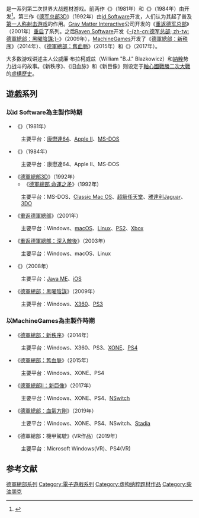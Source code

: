 {{redirect2|德军总部|中国大陆译名相同的2009年电子游戏|德軍總部：黑曜陰謀}}

{{NoteTA
| G1=Games
}}
{{Infobox video game series
| title                  = 德軍總部
| image                  = Wolfenstein logo.svg
| caption                = 自[[德軍總部：新秩序|德軍總部：新秩序]]起採用的系列標誌
| genre                  = [[第一人稱射擊遊戲|第一人稱射擊]]、 [[動作冒險遊戲|動作冒險]]、[[隱蔽類遊戲|隱蔽類]]
| developer              = {{Unbulleted list|{{le|Muse Software}} {{small|(1981–1984)}}|[[id_Software|id Software]] {{small|(1992–2008)}}|[[Gray_Matter_Interactive|Gray Matter Interactive]] {{small|(2001)}}|[[Splash_Damage|Splash Damage]] {{small|(2003)}}|Fountainhead Entertainment {{small|(2008)}}|[[Raven_Software|Raven Software]] {{small|(2009)}}|[[MachineGames|MachineGames]] {{small|(2014–現在)}}|[[Arkane_Studios|Arkane Lyon]] {{small|(2019)}}}}
| publisher              = {{Unbulleted list|{{le|Muse Software}} {{small|(1981–1984)}}|[[3D_Realms|Apogee Software]] {{small|(1992)}}|{{le|FormGen}} {{small|(1992)}}|[[動視|動視]] {{small|(2001–2003, 2009)}}|[[EA_Mobile|EA Mobile]] {{small|(2008)}}|[[Bethesda_Softworks|Bethesda 貝塞斯達]] {{small|(2009–現在)}}}}
| platforms              = {{Unbulleted list
|{{le|Acorn Archimedes}}、{{le|Amiga 1200}}、
|[[AmigaOS_4|AmigaOS 4]]、[[康懋達64|康懋達64]]、[[PC-98系列|PC-98系列]]、[[Linux|Linux]]
|[[雅達利Jaguar|雅達利Jaguar]]、[[3DO|3DO]]
|[[超級任天堂|超級任天堂]]、[[Game_Boy_Advance|GBA]]、[[任天堂Switch|任天堂Switch]]
|[[Classic_Mac_OS|Classic Mac OS]]、[[Apple_II|Apple II]]、[[macOS|macOS]]
|[[MS-DOS|MS-DOS]]、[[Microsoft_Windows|Microsoft Windows]]
|[[Xbox_(遊戲機)|Xbox]]、[[Xbox_360|X360]]、[[Xbox_One|XONE]]
|[[PlayStation_2|PS2]]、[[PlayStation_3|PS3]]、[[PlayStation_4|PS4]]
|[[iOS|iOS]]、[[Windows_Mobile|Windows Mobile]]
|[[Google_Stadia|Stadia]]}}
| first release version  = {{le|德軍總部(初代)|Castle Wolfenstein}}
| first release date     = 1981
| latest release version = [[德軍總部：血氣方剛|德軍總部：血氣方剛]]
| latest release date    = 2019年7月25日
}}

{{Vgsname|德军总部|en=Wolfenstein}}是一系列第二次世界大战题材游戏。前两作《{{le|德軍總部 (1981年遊戲)|Castle Wolfenstein|德軍總部}}》（1981年）和《{{le|超越德軍總部|Beyond Castle Wolfenstein}}》（1984年）由{{tsl|en|Muse Software|}}开发<ref name="halter">{{cite book |url=http://books.google.com/books/about/From_Sun_Tzu_to_XBox.html?id=cp3p6rfKdK0C |title=From Sun Tzu to Xbox: War and Video Games |first=Ed |last=Halter |publisher=PublicAffairs |year=2006 |isbn=978-1-56025-681-6 |page=155 |access-date=2015-08-22 |archive-date=2019-07-15 |archive-url=https://web.archive.org/web/20190715145232/https://books.google.com/books/about/From_Sun_Tzu_to_XBox.html%3Fid%3Dcp3p6rfKdK0C |dead-url=no }}</ref>。第三作《[[德军总部3D|德军总部3D]]》（1992年）由[[id_Software|id Software]]开发，人们认为其起了普及[[第一人称射击游戏|第一人称射击游戏]]的作用。[[Gray_Matter_Interactive|Gray Matter Interactive]]公司开发的《[[重返德军总部|重返德军总部]]》（2001年）[[重启|重启]]了系列。之后[[Raven_Software|Raven Software]]开发《[[德军总部_(2009年游戏)|-{zh-cn:德军总部; zh-tw:德軍總部：黑曜陰謀;}-]]》（2009年），[[MachineGames|MachineGames]]开发了《[[德軍總部：新秩序|德軍總部：新秩序]]》（2014年）、《[[德軍總部：舊血脈|德軍總部：舊血脈]]》（2015年）和《{{tsl|en|Wolfenstein_II:_The_New_Colossus|德軍總部II：新巨像}}》（2017年）。

大多数游戏讲述主人公威廉·布拉柯威兹（William "B.J." Blazkowicz）和[[納粹|納粹]]势力战斗的故事。《新秩序》、《旧血脉》和《新巨像》则设定于[[軸心國在第二次世界大戰中的勝利|軸心國戰勝二次大戰]]的[[虛構歷史|虛構歷史]]。

== 遊戲系列 ==
{{VG timeline
| title = 德軍總部系列作品首發時序
| range1       = 1981 –
| range1_color = #ff0000 #b22222 <!-- Colors based on the series logo -->
| 1981 = {{le|德軍總部(初代)|Castle Wolfenstein}}
| 1984 = {{le|超越德軍總部|Beyond Castle Wolfenstein}}
| 1992a = [[德軍總部3D|德軍總部3D]]
| 1992b = [[命運之矛_(遊戲)|德軍總部 命運之矛]]
| 2001 = [[重返德軍總部|重返德軍總部]]
| 2003 = [[重返德軍總部：深入敵後|重返德軍總部：深入敵後]]
| 2008 = {{le|德軍總部RPG|Wolfenstein RPG}}
| 2009 = [[德軍總部：黑曜陰謀|德軍總部：黑曜陰謀]]
| 2014 = [[德軍總部：新秩序|德軍總部：新秩序]]
| 2015 = [[德軍總部：舊血脈|德軍總部：舊血脈]]
| 2017 = [[德軍總部II：新巨像|德軍總部II：新巨像]]
| 2019a = [[德軍總部：血氣方剛|德軍總部：血氣方剛]]
| 2019b = 德軍總部：機甲駕駛'''(VR)'''
}}  

=== 以id Software為主製作時期 ===
*《{{le|德軍總部 (遊戲)|Castle Wolfenstein}}》（1981年）
:主要平台：[[康懋達64|康懋達64]]、[[Apple_II|Apple II]]、[[MS-DOS|MS-DOS]]
*《{{le|超越德軍總部|Beyond Castle Wolfenstein}}》（1984年）
:主要平台：康懋達64、Apple II、MS-DOS
*《[[德軍總部3D|德軍總部3D]]》（1992年）
**《[[命運之矛_(遊戲)|德軍總部 命運之矛]]》（1992年）
:主要平台：MS-DOS、[[Classic_Mac_OS|Classic Mac OS]]、[[超級任天堂|超級任天堂]]、[[雅達利Jaguar|雅達利Jaguar]]、[[3DO|3DO]]
*《[[重返德軍總部|重返德軍總部]]》（2001年）
:主要平台：Windows、[[macOS|macOS]]、[[Linux|Linux]]、[[PlayStation_2|PS2]]、[[Xbox_(遊戲機)|Xbox]]
*《[[重返德軍總部：深入敵後|重返德軍總部：深入敵後]]》（2003年）
:主要平台：Windows、macOS、Linux
*《{{le|德軍總部RPG|Wolfenstein RPG}}》（2008年）
:主要平台：[[Java_ME|Java ME]]、[[iOS|iOS]]
*《[[德軍總部：黑曜陰謀|德軍總部：黑曜陰謀]]》（2009年）
:主要平台：Windows、[[Xbox_360|X360]]、[[PlayStation_3|PS3]]

=== 以MachineGames為主製作時期 === 
*《[[德軍總部：新秩序|德軍總部：新秩序]]》（2014年）
:主要平台：Windows、X360、PS3、[[Xbox_One|XONE]]、[[PlayStation_4|PS4]]
*《[[德軍總部：舊血脈|德軍總部：舊血脈]]》（2015年）
:主要平台：Windows、XONE、PS4
*《[[德軍總部II：新巨像|德軍總部II：新巨像]]》（2017年）
:主要平台：Windows、XONE、PS4、[[任天堂Switch|NSwitch]]
*《[[德軍總部：血氣方剛|德軍總部：血氣方剛]]》（2019年）
:主要平台：Windows、XONE、PS4、NSwitch、[[Google_Stadia|Stadia]]
*《德軍總部：機甲駕駛》(VR作品)（2019年）
:主要平台：Microsoft Windows(VR)、PS4(VR)

== 参考文献 ==
{{reflist}}

{{德军总部系列}}

{{DEFAULTSORT:Wolfenstein}}
[[Category:德軍總部系列|]]
[[Category:電子遊戲系列|Category:電子遊戲系列]]
[[Category:虚构纳粹题材作品|Category:虚构纳粹题材作品]]
[[Category:柴油朋克|Category:柴油朋克]]
